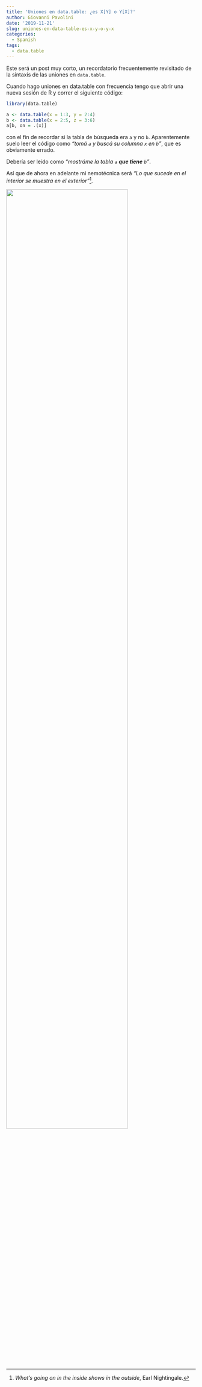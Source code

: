 ```yaml
---
title: 'Uniones en data.table: ¿es X[Y] o Y[X]?'
author: Giovanni Pavolini
date: '2019-11-21'
slug: uniones-en-data-table-es-x-y-o-y-x
categories:
  - Spanish
tags:
  - data.table
---
```


Este será un post muy corto, un recordatorio frecuentemente revisitado de la sintaxis de las uniones en `data.table`.

Cuando hago uniones en data.table con frecuencia tengo que abrir una nueva sesión de R y correr el siguiente código:

```r
library(data.table)
```

```r
a <- data.table(x = 1:3, y = 2:4)
b <- data.table(x = 2:5, z = 3:6)
a[b, on = .(x)]
```

con el fin de recordar si la tabla de búsqueda era `a` y no `b`. Aparentemente suelo leer el código como _"tomá `a` y buscá su columna `x` en `b`"_, que es obviamente errado.

Debería ser leído como _"mostráme la tabla `a` **que tiene** `b`"_.

Así que de ahora en adelante mi nemotécnica será _"Lo que sucede en el interior se muestra en el exterior"_[^1].

![](/post/2019-11-21-uniones-en-data-table-es-x-y-o-y-x_files/quoteSP.jpg){width=80%}

[^1]: _What's going on in the inside shows in the outside_, Earl Nightingale.